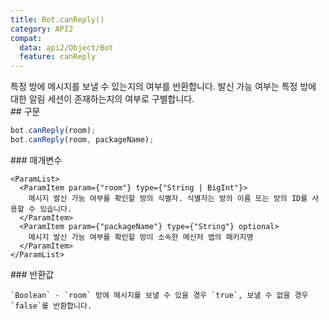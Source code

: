 ```yaml
---
title: Bot.canReply()
category: API2
compat:
  data: api2/Object/Bot
  feature: canReply
---
```


<Section>
  특정 방에 메시지를 보낼 수 있는지의 여부를 반환합니다. 발신 가능 여부는 특정 방에 대한 알림 세션이 존재하는지의 여부로 구별합니다.
</Section>
<Section>
  ## 구문

  ~~~js
  bot.canReply(room);
  bot.canReply(room, packageName);
  ~~~

  <Section>
    ### 매개변수

    <ParamList>
      <ParamItem param={"room"} type={"String | BigInt"}>
        메시지 발신 가능 여부를 확인할 방의 식별자. 식별자는 방의 이름 또는 방의 ID를 사용할 수 있습니다.
      </ParamItem>
      <ParamItem param={"packageName"} type={"String"} optional>
        메시지 발신 가능 여부를 확인할 방이 소속한 메신저 앱의 패키지명
      </ParamItem>
    </ParamList>
  </Section>
  <Section>
    ### 반환값

    `Boolean` - `room` 방에 메시지를 보낼 수 있을 경우 `true`, 보낼 수 없을 경우 `false`를 반환합니다.
  </Section>
</Section>